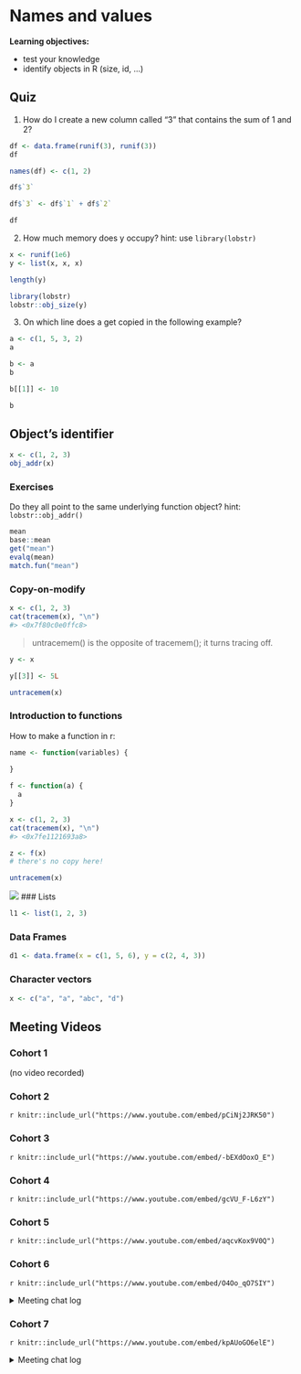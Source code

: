 # Names and values

**Learning objectives:**

- test your knowledge
- identify objects in R (size, id, ...)


## Quiz {-}

1. How do I create a new column called "3" that contains the sum of 1 and 2?
```r
df <- data.frame(runif(3), runif(3))
df
```


```r
names(df) <- c(1, 2)
```
```r
df$`3`
```


```r
df$`3` <- df$`1` + df$`2`

df
```


2. How much memory does y occupy?
hint: use `library(lobstr)` 
```r
x <- runif(1e6)
y <- list(x, x, x)

length(y)

```


```r
library(lobstr)
lobstr::obj_size(y)
```


3. On which line does a get copied in the following example?
```r
a <- c(1, 5, 3, 2)
a
```


```r
b <- a
b
```


```r
b[[1]] <- 10
```

```r
b
```


## Object’s identifier {-}

```r
x <- c(1, 2, 3)
obj_addr(x)
```


### Exercises

Do they all point to the same underlying function object? hint: `lobstr::obj_addr()`
```r
mean
base::mean
get("mean")
evalq(mean)
match.fun("mean")
```


### Copy-on-modify
```r
x <- c(1, 2, 3)
cat(tracemem(x), "\n")
#> <0x7f80c0e0ffc8> 
```

> untracemem() is the opposite of tracemem(); it turns tracing off.

```r
y <- x

y[[3]] <- 5L

untracemem(x)
```

### Introduction to functions

How to make a function in r:
```r
name <- function(variables) {
  
}
```

```r
f <- function(a) {
  a
}

x <- c(1, 2, 3)
cat(tracemem(x), "\n")
#> <0x7fe1121693a8>

z <- f(x)
# there's no copy here!

untracemem(x)
```

![](images/02-trace.png)
### Lists
```r
l1 <- list(1, 2, 3)
```

### Data Frames
```r
d1 <- data.frame(x = c(1, 5, 6), y = c(2, 4, 3))
```

### Character vectors
```r
x <- c("a", "a", "abc", "d")
```



## Meeting Videos

### Cohort 1

(no video recorded)

### Cohort 2

`r knitr::include_url("https://www.youtube.com/embed/pCiNj2JRK50")`

### Cohort 3

`r knitr::include_url("https://www.youtube.com/embed/-bEXdOoxO_E")`

### Cohort 4

`r knitr::include_url("https://www.youtube.com/embed/gcVU_F-L6zY")`

### Cohort 5

`r knitr::include_url("https://www.youtube.com/embed/aqcvKox9V0Q")`

### Cohort 6

`r knitr::include_url("https://www.youtube.com/embed/O4Oo_qO7SIY")`

<details>
<summary> Meeting chat log </summary>

```
00:16:57	Federica Gazzelloni:	cohort 2 video: https://www.youtube.com/watch?v=pCiNj2JRK50
00:18:39	Federica Gazzelloni:	cohort 2 presentation: https://r4ds.github.io/bookclub-Advanced_R/Presentations/Week02/Cohort2_America/Chapter2Slides.html#1
00:40:24	Arthur Shaw:	Just the opposite, Ryan. Very clear presentation!
00:51:54	Trevin:	parquet?
00:53:00	Arthur Shaw:	We may all be right. {arrow} looks to deal with feather and parquet files: https://arrow.apache.org/docs/r/
01:00:04	Arthur Shaw:	Some questions for future meetings. (1) I find Ryan's use of slides hugely effective in conveying information. Would it be OK if future sessions (optionally) used slides? If so, should/could we commit slides to some folder on the repo? (2) I think reusing the images from Hadley's books really helps understanding and discussion. Is that OK to do? Here I'm thinking about copyright concerns. (If possible, I would rather not redraw variants of Hadley's images.)
01:01:35	Federica Gazzelloni:	It's all ok, you can use past presentation, you don't need to push them to the repo, you can use the images from the book
01:07:19	Federica Gazzelloni:	Can I use: gc(reset = TRUE) safely?
```
</details>

### Cohort 7

`r knitr::include_url("https://www.youtube.com/embed/kpAUoGO6elE")`

<details>

<summary>Meeting chat log</summary>
```
00:09:40	Ryan Honomichl:	https://drdoane.com/three-deep-truths-about-r/
00:12:51	Robert Hilly:	Be right back
00:36:12	Ryan Honomichl:	brb
00:41:18	Ron:	I tried mapply and also got different answers
00:41:44	collinberke:	Interesting, would like to know more what is going on.
00:49:57	Robert Hilly:	simple_map <- function(x, f, ...) {
  out <- vector("list", length(x))
  for (i in seq_along(x)) {
    out[[i]] <- f(x[[i]], ...)
  }
  out
}
```
</details>
